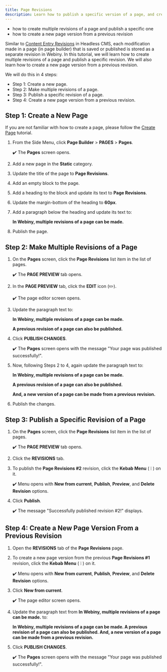 ```yaml
---
title: Page Revisions
description: Learn how to publish a specific version of a page, and create a new version of a page by deriving from a previous revision.
---
```



<Alert type="success" title="WHAT YOU'LL LEARN">

- how to create multiple revisions of a page and publish a specific one
- how to create a new page version from a previous revision

</Alert>

Similar to [Content Entry Revisions](../link) in Headless CMS, each modification made in a page (in page builder) that is saved or published is stored as a separate revision in Webiny. In this tutorial, we will learn how to create multiple revisions of a page and publish a specific revision. We will also learn how to create a new page version from a previous revision.

We will do this in 4 steps:

- Step 1: Create a new page.
- Step 2: Make multiple revisions of a page.
- Step 3: Publish a specific revision of a page.
- Step 4: Create a new page version from a previous revision.

## Step 1: Create a New Page

If you are not familiar with how to create a page, please follow the [Create Page](../essentials/create-page) tutorial.

1. From the Side Menu, click **Page Builder** > **PAGES** > **Pages**.

    ✔️ The **Pages** screen opens.

2. Add a new page in the **Static** category.

3. Update the title of the page to **Page Revisions**.

4. Add an empty block to the page.

5. Add a heading to the block and update its text to **Page Revisions**.

6. Update the margin-bottom of the heading to **60px**.

7. Add a paragraph below the heading and update its text to:
    
    **In Webiny, multiple revisions of a page can be made.**

8. Publish the page.


## Step 2: Make Multiple Revisions of a Page

1. On the **Pages** screen, click the **Page Revisions** list item in the list of pages.

    ✔️ The **PAGE PREVIEW** tab opens.

2. In the **PAGE PREVIEW** tab, click the **EDIT** icon (✏️).

    ✔️ The page editor screen opens.

3. Update the paragraph text to:

    **In Webiny, multiple revisions of a page can be made.**

    **A previous revision of a page can also be published.**

4. Click **PUBLISH CHANGES**.

    ✔️ The **Pages** screen opens with the message "Your page was published successfully!".

5. Now, following Steps 2 to 4, again update the paragraph text to:

    **In Webiny, multiple revisions of a page can be made.**

    **A previous revision of a page can also be published.**

    **And, a new version of a page can be made from a previous revision.**

6. Publish the changes.


## Step 3: Publish a Specific Revision of a Page

1. On the **Pages** screen, click the **Page Revisions** list item in the list of pages.

    ✔️ The **PAGE PREVIEW** tab opens.

2. Click the **REVISIONS** tab. 

3. To publish the **Page Revisions #2** revision, click the **Kebab Menu** ( ⁝ ) on it.

    ✔️ Menu opens with **New from current**, **Publish**, **Preview**, and **Delete Revision** options.

4. Click **Publish**.

    ✔️ The message "Successfully published revision #2!" displays.


## Step 4: Create a New Page Version From a Previous Revision

1. Open the **REVISIONS** tab of the **Page Revisions** page.

2. To create a new page version from the previous **Page Revisions #1** revision, click the **Kebab Menu** ( ⁝ ) on it.

    ✔️ Menu opens with **New from current**, **Publish**, **Preview**, and **Delete Revision** options.

3. Click **New from current**.

    ✔️ The page editor screen opens.

4. Update the paragraph text from **In Webiny, multiple revisions of a page can be made.** to:

    **In Webiny, multiple revisions of a page can be made. A previous revision of a page can also be published. And, a new version of a page can be made from a previous revision.**

5. Click **PUBLISH CHANGES**.

    ✔️ The **Pages** screen opens with the message "Your page was published successfully!".